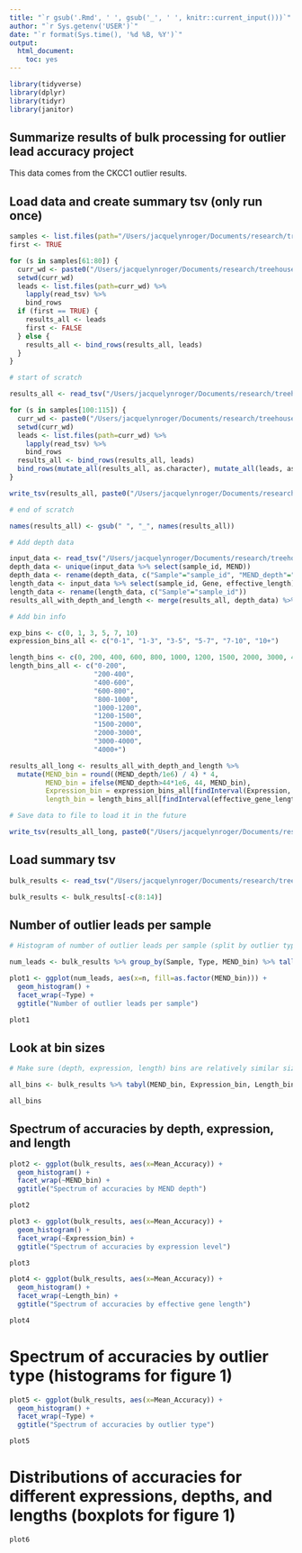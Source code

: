 ```yaml
---
title: "`r gsub('.Rmd', ' ', gsub('_', ' ', knitr::current_input()))`"
author: "`r Sys.getenv('USER')`"
date: "`r format(Sys.time(), '%d %B, %Y')`"
output:
  html_document:
    toc: yes
---
```


```r

library(tidyverse)
library(dplyr)
library(tidyr)
library(janitor)

```

## Summarize results of bulk processing for outlier lead accuracy project

This data comes from the CKCC1 outlier results.

## Load data and create summary tsv (only run once)

```r

samples <- list.files(path="/Users/jacquelynroger/Documents/research/treehouse/projects/gene_expression_outlier_accuracy/bulk_processing/results/CKCC_outlier_lead_accuracy.results.2020_07_17/")
first <- TRUE

for (s in samples[61:80]) {
  curr_wd <- paste0("/Users/jacquelynroger/Documents/research/treehouse/projects/gene_expression_outlier_accuracy/bulk_processing/results/CKCC_outlier_lead_accuracy.results.2020_07_17/", s, "/")
  setwd(curr_wd)
  leads <- list.files(path=curr_wd) %>%
    lapply(read_tsv) %>%
    bind_rows
  if (first == TRUE) {
    results_all <- leads
    first <- FALSE
  } else {
    results_all <- bind_rows(results_all, leads)
  }
}

# start of scratch

results_all <- read_tsv("/Users/jacquelynroger/Documents/research/treehouse/projects/gene_expression_outlier_accuracy/bulk_processing/results_all.tsv")

for (s in samples[100:115]) {
  curr_wd <- paste0("/Users/jacquelynroger/Documents/research/treehouse/projects/gene_expression_outlier_accuracy/bulk_processing/results/CKCC_outlier_lead_accuracy.results.2020_07_17/", s, "/")
  setwd(curr_wd)
  leads <- list.files(path=curr_wd) %>%
    lapply(read_tsv) %>%
    bind_rows
  results_all <- bind_rows(results_all, leads)
  bind_rows(mutate_all(results_all, as.character), mutate_all(leads, as.character))
}

write_tsv(results_all, paste0("/Users/jacquelynroger/Documents/research/treehouse/projects/gene_expression_outlier_accuracy/bulk_processing/results_all.tsv"))

# end of scratch

names(results_all) <- gsub(" ", "_", names(results_all))

# Add depth data

input_data <- read_tsv("/Users/jacquelynroger/Documents/research/treehouse/projects/gene_expression_outlier_accuracy/bulk_processing/results/outlier_probability_input_CKCC_2020_07_13_batch1.tsv")
depth_data <- unique(input_data %>% select(sample_id, MEND))
depth_data <- rename(depth_data, c("Sample"="sample_id", "MEND_depth"="MEND"))
length_data <- input_data %>% select(sample_id, Gene, effective_length)
length_data <- rename(length_data, c("Sample"="sample_id"))
results_all_with_depth_and_length <- merge(results_all, depth_data) %>% merge(length_data)

# Add bin info

exp_bins <- c(0, 1, 3, 5, 7, 10)
expression_bins_all <- c("0-1", "1-3", "3-5", "5-7", "7-10", "10+")

length_bins <- c(0, 200, 400, 600, 800, 1000, 1200, 1500, 2000, 3000, 4000)
length_bins_all <- c("0-200",
                     "200-400",
                     "400-600",
                     "600-800",
                     "800-1000",
                     "1000-1200",
                     "1200-1500",
                     "1500-2000",
                     "2000-3000",
                     "3000-4000",
                     "4000+")

results_all_long <- results_all_with_depth_and_length %>%
  mutate(MEND_bin = round((MEND_depth/1e6) / 4) * 4,
         MEND_bin = ifelse(MEND_depth>44*1e6, 44, MEND_bin),
         Expression_bin = expression_bins_all[findInterval(Expression, exp_bins)],
         length_bin = length_bins_all[findInterval(effective_gene_length, length_bins)])

# Save data to file to load it in the future

write_tsv(results_all_long, paste0("/Users/jacquelynroger/Documents/research/treehouse/projects/gene_expression_outlier_accuracy/bulk_processing/results_all_long.tsv"))

```

## Load summary tsv

```r

bulk_results <- read_tsv("/Users/jacquelynroger/Documents/research/treehouse/projects/gene_expression_outlier_accuracy/bulk_processing/results_all_long.tsv", col_types=cols())

bulk_results <- bulk_results[-c(8:14)]

```

## Number of outlier leads per sample

```r

# Histogram of number of outlier leads per sample (split by outlier type & fill is depth)

num_leads <- bulk_results %>% group_by(Sample, Type, MEND_bin) %>% tally()

plot1 <- ggplot(num_leads, aes(x=n, fill=as.factor(MEND_bin))) +
  geom_histogram() +
  facet_wrap(~Type) +
  ggtitle("Number of outlier leads per sample")

plot1

```

## Look at bin sizes

```r

# Make sure (depth, expression, length) bins are relatively similar sizes

all_bins <- bulk_results %>% tabyl(MEND_bin, Expression_bin, Length_bin)

all_bins

```

## Spectrum of accuracies by depth, expression, and length

```r

plot2 <- ggplot(bulk_results, aes(x=Mean_Accuracy)) +
  geom_histogram() +
  facet_wrap(~MEND_bin) +
  ggtitle("Spectrum of accuracies by MEND depth")

plot2

plot3 <- ggplot(bulk_results, aes(x=Mean_Accuracy)) +
  geom_histogram() +
  facet_wrap(~Expression_bin) +
  ggtitle("Spectrum of accuracies by expression level")

plot3

plot4 <- ggplot(bulk_results, aes(x=Mean_Accuracy)) +
  geom_histogram() +
  facet_wrap(~Length_bin) +
  ggtitle("Spectrum of accuracies by effective gene length")

plot4

```

# Spectrum of accuracies by outlier type (histograms for figure 1)

```r

plot5 <- ggplot(bulk_results, aes(x=Mean_Accuracy)) +
  geom_histogram() +
  facet_wrap(~Type) +
  ggtitle("Spectrum of accuracies by outlier type")

plot5

```

# Distributions of accuracies for different expressions, depths, and lengths (boxplots for figure 1)

```r

plot6

```